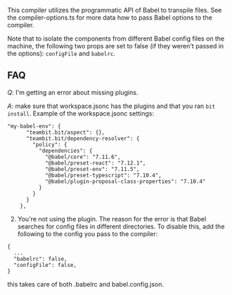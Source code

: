 This compiler utilizes the programmatic API of Babel to transpile files. See the compiler-options.ts for more data how to pass Babel options to the compiler.

Note that to isolate the components from different Babel config files on the machine, the following two props are set to false (if they weren't passed in the options): `configFile` and `babelrc`.

## FAQ

_Q_: I'm getting an error about missing plugins.

_A_: make sure that workspace.jsonc has the plugins and that you ran `bit install`.
Example of the workspace.jsonc settings:

```
"my-babel-env": {
      "teambit.bit/aspect": {},
      "teambit.bit/dependency-resolver": {
        "policy": {
          "dependencies": {
            "@babel/core": "7.11.6",
            "@babel/preset-react": "7.12.1",
            "@babel/preset-env": "7.11.5",
            "@babel/preset-typescript": "7.10.4",
            "@babel/plugin-proposal-class-properties": "7.10.4"
          }
        }
      }
    },
```

2. You're not using the plugin.
   The reason for the error is that Babel searches for config files in different directories. To disable this, add the following to the config you pass to the compiler:

```
{
  ...
  "babelrc": false,
  "configFile": false,
}
```

this takes care of both .babelrc and babel.config.json.
